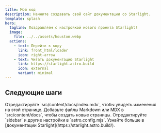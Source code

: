 ```yaml
---
title: Мой код
description: Начните создавать свой сайт документации со Starlight.
template: splash
hero:
  tagline: Поздравляем с настройкой нового проекта Starlight!
  image:
    file: ../../assets/houston.webp
  actions:
    - text: Перейти к коду
      link: front_html/loader
      icon: right-arrow
    - text: Читать документацию Starlight
      link: https://starlight.astro.build
      icon: external
      variant: minimal
---
```



## Следующие шаги

<CardGrid stagger>
	<Card title="Обновить содержимое" icon="pencil">
		Отредактируйте `src/content/docs/index.mdx`, чтобы увидеть изменения на этой странице.
	</Card>
	<Card title="Добавить новое содержимое" icon="add-document">
		Добавьте файлы Markdown или MDX в `src/content/docs`, чтобы создать новые страницы.
	</Card>
	<Card title="Настроить ваш сайт" icon="setting">
		Отредактируйте `sidebar` и другие настройки в `astro.config.mjs`.
	</Card>
	<Card title="Читать документацию" icon="open-book">
		Узнайте больше в [документации Starlight](https://starlight.astro.build/).
	</Card>
</CardGrid>
